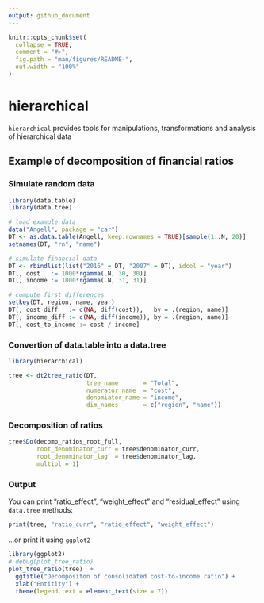 ```yaml
---
output: github_document
---
```


<!-- README.md is generated from README.Rmd. Please edit that file -->

```r
knitr::opts_chunk$set(
  collapse = TRUE,
  comment = "#>",
  fig.path = "man/figures/README-",
  out.width = "100%"
)
```

# hierarchical

`hierarchical` provides tools for manipulations, transformations and analysis of hierarchical data


## Example of decomposition of financial ratios

### Simulate random data

```r
library(data.table)
library(data.tree)

# load example data
data("Angell", package = "car")
DT <- as.data.table(Angell, keep.rownames = TRUE)[sample(1:.N, 20)]
setnames(DT, "rn", "name")

# simulate financial data
DT <- rbindlist(list("2016" = DT, "2007" = DT), idcol = "year")
DT[, cost   := 1000*rgamma(.N, 30, 30)]
DT[, income := 1000*rgamma(.N, 31, 31)]

# compute first differences
setkey(DT, region, name, year)
DT[, cost_diff   := c(NA, diff(cost)),   by = .(region, name)]
DT[, income_diff := c(NA, diff(income)), by = .(region, name)]
DT[, cost_to_income := cost / income]
```

### Convertion of data.table into a data.tree
```r
library(hierarchical)

tree <- dt2tree_ratio(DT, 
                      tree_name       = "Total", 
                      numerator_name  = "cost", 
                      denomiator_name = "income", 
                      dim_names       = c("region", "name"))
```


### Decomposition of ratios

```r
tree$Do(decomp_ratios_root_full, 
        root_denominator_curr = tree$denominator_curr,
        root_denominator_lag  = tree$denominator_lag, 
        multipl = 1)
```

### Output

You can print "ratio_effect", "weight_effect" and "residual_effect" using `data.tree` methods:

```r
print(tree, "ratio_curr", "ratio_effect", "weight_effect")
```


...or print it using `ggplot2`

```r
library(ggplot2)
# debug(plot_tree_ratio)
plot_tree_ratio(tree)  +
  ggtitle("Decompositon of consolidated cost-to-income ratio") +
  xlab("Entitity") + 
  theme(legend.text = element_text(size = 7))
```


